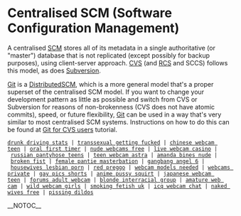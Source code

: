 = Centralised SCM (Software Configuration Management) =

A centralised [[SCM]] stores all of its metadata in a single authoritative (or "master") database that is not replicated (except possibly for backup purposes), using client-server approach.  [http://www.nongnu.org/cvs/ CVS] (and [http://www.gnu.org/software/rcs/rcs.html RCS] and SCCS) follows this model, as does [http://subversion.tigris.org/ Subversion].

[[Git]] is a [[DistributedSCM]], which is a more general model that's a proper superset of the centralised SCM model.  If you want to change your development pattern as little as possible and switch from CVS or Subversion for reasons of non-brokenness (CVS does not have atomic commits), speed, or future flexibility, [[Git]] can be used in a way that's very similar to most centralised SCM systems.  Instructions on how to do this can be found at [http://www.kernel.org/pub/software/scm/git/docs/cvs-migration.html Git for CVS users] tutorial.
 [http://lavaliere.greatnow.com/46.html drunk driving stats] | [http://optimist.wtcsites.com/64.html transsexual getting fucked] | [http://induct.9cy.com/ chinese webcam teen] | [http://homepage.mac.com/rehashed1/32.html oral first timer] | [http://tipoff.741.com/17.html nude webcams free] | [http://homepage.mac.com/lube3/75.html live webcam casino] | [http://homepage.mac.com/gothically/71.html russian pantyhose teens] | [http://homepage.mac.com/nite1/36.html teen webcam astra] | [http://homepage.mac.com/hadj2/43.html amanda bines nude] | [http://fed.fcpages.com/93.html broken fist] | [http://touchy.freewebpages.org/36.html female pantie masterbation] | [http://relearn.ibnsites.com/87.html gangbang angel 6] | [http://homepage.mac.com/humours/30.html housewives lesbian porn] | [http://rosier.exactpages.com/1.html red preggo] | [http://homepage.mac.com/careerists/18.html webcam models needed] | [http://homepage.mac.com/pope4/31.html webcams private] | [http://saran.freewebsitehosting.com/57.html gay pics shorts] | [http://stacking.1accesshost.com/41.html anime pussy squirt] | [http://homepage.mac.com/pallors1/38.html japanese webcam teen] | [http://homepage.mac.com/impasto1/21.html forums adult webcam] | [http://homepage.mac.com/atheneum1/71.html blonde interracial group] | [http://eastwardly.bravepages.com/35.html amature web cam] | [http://homepage.mac.com/marylander1/88.html wild webcam girls] | [http://saber.100freemb.com/1.html smoking fetish uk] | [http://bunco.kogaryu.com/5.html icq webcam chat] | [http://condoned.00freehost.com/12.html naked wives free] | [http://hermetical.741.com/44.html pissing dildos]

__NOTOC__